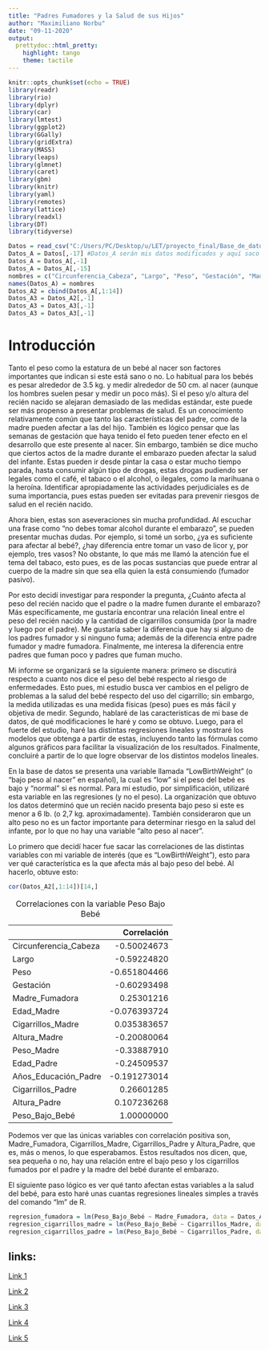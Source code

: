 ---
title: "Padres Fumadores y la Salud de sus Hijos"
author: "Maximiliano Norbu"
date: "09-11-2020"
output:
  prettydoc::html_pretty:
    highlight: tango
    theme: tactile
---

```{r setup, include=FALSE, echo=FALSE}
knitr::opts_chunk$set(echo = TRUE)
library(readr)
library(rio)
library(dplyr)
library(car)
library(lmtest)
library(ggplot2)
library(GGally)
library(gridExtra)
library(MASS)
library(leaps)
library(glmnet)
library(caret)
library(gbm)
library(knitr)
library(yaml)
library(remotes)
library(lattice)    
library(readxl)     
library(DT) 
library(tidyverse)

Datos = read_csv("C:/Users/PC/Desktop/u/LET/proyecto_final/Base_de_datos_sin_procesar_excell.csv")
Datos_A = Datos[,-17] #Datos_A serán mis datos modificados y aquí saco la variable ID pues no me importa identificar a los bebés en mi estudio, y puede dificultar hacer mis regresiones
Datos_A = Datos_A[,-1]
Datos_A = Datos_A[,-15]
nombres = c("Circunferencia_Cabeza", "Largo", "Peso", "Gestación", "Madre_Fumadora", "Edad_Madre", "Cigarrillos_Madre", "Altura_Madre", "Peso_Madre", "Edad_Padre", "Años_Educación_Padre", "Cigarrillos_Padre", "Altura_Padre", "Peso_Bajo_Bebé")
names(Datos_A) = nombres
Datos_A2 = cbind(Datos_A[,1:14])
Datos_A3 = Datos_A2[,-1]
Datos_A3 = Datos_A3[,-1]
Datos_A3 = Datos_A3[,-1]
```

# Introducción

 Tanto el peso como la estatura de un bebé al nacer son factores importantes que indican si este está sano o no. Lo habitual para los bebés es pesar alrededor de 3.5 kg. y medir alrededor de 50 cm. al nacer (aunque los hombres suelen pesar y medir un poco más). Si el peso y/o altura del recién nacido se alejaran demasiado de las medidas estándar, este puede ser más propenso a presentar problemas de salud. Es un conocimiento relativamente común que tanto las características del padre, como de la madre pueden afectar a las del hijo. También es lógico pensar que las semanas de gestación que haya tenido el feto pueden tener efecto en el desarrollo que este presente al nacer. Sin embargo, también se dice mucho que ciertos actos de la madre durante el embarazo pueden afectar la salud del infante. Estas pueden ir desde pintar la casa o estar mucho tiempo parada, hasta consumir algún tipo de drogas, estas drogas pudiendo ser legales como el café, el tabaco o el alcohol, o ilegales, como la marihuana o la heroína. Identificar apropiadamente las actividades perjudiciales es de suma importancia, pues estas pueden ser evitadas para prevenir riesgos de salud en el recién nacido. 

 Ahora bien, estas son aseveraciones sin mucha profundidad. Al escuchar una frase como “no debes tomar alcohol durante el embarazo”, se pueden presentar muchas dudas. Por ejemplo, si tomé un sorbo, ¿ya es suficiente para afectar al bebé?, ¿hay diferencia entre tomar un vaso de licor y, por ejemplo, tres vasos? No obstante, lo que más me llamó la atención fue el tema del tabaco, esto pues, es de las pocas sustancias que puede entrar al cuerpo de la madre sin que sea ella quien la está consumiendo (fumador pasivo).

 Por esto decidí investigar para responder la pregunta, ¿Cuánto afecta al peso del recién nacido que el padre o la madre fumen durante el embarazo? Más específicamente, me gustaría encontrar una relación lineal entre el peso del recién nacido y la cantidad de cigarrillos consumida (por la madre y luego por el padre). Me gustaría saber la diferencia que hay si alguno de los padres fumador y si ninguno fuma; además de la diferencia entre padre fumador y madre fumadora. Finalmente, me interesa la diferencia entre padres que fuman poco y padres que fuman mucho.
 
 Mi informe se organizará se la siguiente manera: primero se discutirá respecto a cuanto nos dice el peso del bebé respecto al riesgo de enfermedades. Esto pues, mi estudio busca ver cambios en el peligro de problemas a la salud del bebé respecto del uso del cigarrillo; sin embargo, la medida utilizadas es una medida físicas (peso) pues es más fácil y objetiva de medir. Segundo, hablaré de las características de mi base de datos, de qué modificaciones le haré y como se obtuvo. Luego, para el fuerte del estudio, haré las distintas regresiones lineales y mostraré los modelos que obtenga a partir de estas, incluyendo tanto las fórmulas como algunos gráficos para facilitar la visualización de los resultados. Finalmente, concluiré a partir de lo que logre observar de los distintos modelos lineales.
 
 En la base de datos se presenta una variable llamada "LowBirthWeight" (o "bajo peso al nacer" en español), la cual es "low" si el peso del bebé es bajo y "normal" si es normal. Para mi estudio, por simplificación, utilizaré esta variable en las regresiones (y no el peso). La organización que obtuvo los datos determinó que un recién nacido presenta bajo peso si este es menor a 6 lb. (o 2,7 kg. aproximadamente). También consideraron que un alto peso no es un factor importante para determinar riesgo en la salud del infante, por lo que no hay una variable "alto peso al nacer". 
 
 Lo primero que decidí hacer fue sacar las correlaciones de las distintas variables con mi variable de interés (que es "LowBirthWeight"), esto para ver qué característica es la que afecta más al bajo peso del bebé. Al hacerlo, obtuve esto:
 
```{r, include=FALSE, echo=FALSE}
cor(Datos_A2[,1:14])[14,]
```
Table: Correlaciones con la variable Peso Bajo Bebé

|                     |Correlación |
|:--------------------|-----------:|
|Circunferencia_Cabeza|-0.50024673 |
|Largo                |-0.59224820 |
|Peso                 |-0.651804466|
|Gestación            |-0.60293498 |
|Madre_Fumadora       | 0.25301216 |
|Edad_Madre           |-0.076393724|
|Cigarrillos_Madre    | 0.035383657|
|Altura_Madre         |-0.20080064 |
|Peso_Madre           |-0.33887910 |
|Edad_Padre           |-0.24509537 |
|Años_Educación_Padre |-0.191273014|
|Cigarrillos_Padre    | 0.26601285 |
|Altura_Padre         | 0.107236268|
|Peso_Bajo_Bebé       | 1.00000000 |

Podemos ver que las únicas variables con correlación positiva son, Madre_Fumadora, Cigarrillos_Madre, Cigarrillos_Padre y Altura_Padre, que es, más o menos, lo que esperabamos. Estos resultados nos dicen, que, sea pequeña o no, hay una relación entre el bajo peso y los cigarrillos fumados por el padre y la madre del bebé durante el embarazo. 

El siguiente paso lógico es ver qué tanto afectan estas variables a la salud del bebé, para esto haré unas cuantas regresiones lineales simples a través del comando "lm" de R.

```{r, include=FALSE, echo=FALSE}
regresion_fumadora = lm(Peso_Bajo_Bebé ~ Madre_Fumadora, data = Datos_A2)
regresion_cigarrillos_madre = lm(Peso_Bajo_Bebé ~ Cigarrillos_Madre, data = Datos_A2)
regresion_cigarrillos_padre = lm(Peso_Bajo_Bebé ~ Cigarrillos_Padre, data = Datos_A2)
```

## links:

[Link 1](https://www.urmc.rochester.edu/encyclopedia/content.aspx?contenttypeid=90&contentid=P02673)

[Link 2](https://www.uofmhealth.org/health-library/te6295#:~:text=The%20average%20birth%20weight%20for,usually%20lighter%20than%20later%20siblings.)

[Link 3](https://www.cdc.gov/reproductivehealth/maternalinfanthealth/substance-abuse/substance-abuse-during-pregnancy.htm#:~:text=Smoking%20during%20pregnancy%20increases%20the,infant%20death%20syndrome%20(SIDS).)

[Link 4](https://www.healthline.com/health/pregnancy/things-not-to-do-while-pregnant)

[Link 5](https://en.wikipedia.org/wiki/Passive_smoking)
